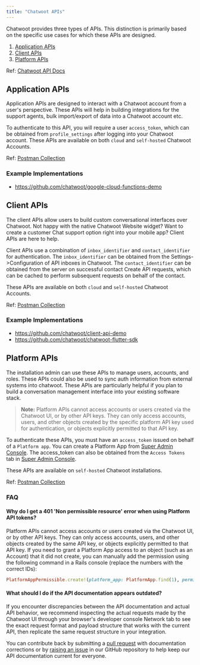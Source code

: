 ```yaml
---
title: "Chatwoot APIs"
---
```


Chatwoot provides three types of APIs. This distinction is primarily based on the specific use cases for which these APIs are designed.

1. [Application APIs](#application-apis)
2. [Client APIs](#client-apis)
3. [Platform APIs](#platform-apis)

Ref: [Chatwoot API Docs](https://www.chatwoot.com/developers/api/)

## Application APIs

Application APIs are designed to interact with a Chatwoot account from a user's perspective. These APIs will help in building integrations for the support agents,
bulk import/export of data into a Chatwoot account etc.

To authenticate to this API, you will require a user `access_token`, which can be obtained from `profile_settings` after logging into your Chatwoot account.
These APIs are available on both `cloud` and `self-hosted` Chatwoot Accounts.

Ref: [Postman Collection](https://www.postman.com/chatwoot/workspace/chatwoot-apis/collection/162770-a7462388-50fd-4035-9bfc-5750f91c00cd)

### Example Implementations
- https://github.com/chatwoot/google-cloud-functions-demo

## Client APIs

The client APIs allow users to build custom conversational interfaces over Chatwoot. Not happy with the native Chatwoot Website widget? Want to create a customer Chat support option right into your mobile app? Client APIs are here to help.

Client APIs use a combination of `inbox_identifier` and `contact_identifier` for authentication. The `inbox_identifier` can be obtained from the Settings->Configuration of API inboxes in Chatwoot. The `contact_identifier` can be obtained from the server on successful contact Create API requests, which can be cached to perform subsequent requests on behalf of the contact.

These APIs are available on both `cloud` and `self-hosted` Chatwoot Accounts.

Ref: [Postman Collection](https://www.postman.com/chatwoot/workspace/chatwoot-apis/collection/162770-9b283c34-96a9-494f-bb52-c5c6ab864a4a)

### Example Implementations
- https://github.com/chatwoot/client-api-demo
- https://github.com/chatwoot/chatwoot-flutter-sdk

## Platform APIs

The installation admin can use these APIs to manage users, accounts, and roles. These APIs could also be used to sync auth information from external systems into chatwoot. These APIs are particularly helpful if you plan to build a conversation management interface into your existing software stack.

> **Note:** Platform APIs cannot access accounts or users created via the Chatwoot UI, or by other API keys. They can only access accounts, users, and other objects created by the specific platform API key used for authentication, or objects explicitly permitted to that API key.

To authenticate these APIs, you must have an `access_token` issued on behalf of a `Platform app`. You can create a Platform App from [Super Admin Console](/self-hosted/monitoring/super-admin-sidekiq/). The access_token can also be obtained from the `Access Tokens` tab in [Super Admin Console](/self-hosted/monitoring/super-admin-sidekiq/).

These APIs are available on `self-hosted` Chatwoot installations.

Ref: [Postman Collection](https://www.postman.com/chatwoot/workspace/chatwoot-apis/collection/162770-e5451b69-9f97-489b-b352-4ca7d8d82aff)

### FAQ

#### Why do I get a 401 'Non permissible resource' error when using Platform API tokens?

Platform APIs cannot access accounts or users created via the Chatwoot UI, or by other API keys. They can only access accounts, users, and other objects created by the same API key, or objects explicitly permitted to that API key. If you need to grant a Platform App access to an object (such as an Account) that it did not create, you can manually add the permission using the following command in a Rails console (replace the numbers with the correct IDs):

```ruby
PlatformAppPermissible.create!(platform_app: PlatformApp.find(1), permissible: Account.find(1))
```

#### What should I do if the API documentation appears outdated?

If you encounter discrepancies between the API documentation and actual API behavior, we recommend inspecting the actual requests made by the Chatwoot UI through your browser's developer console Network tab to see the exact request format and payload structure that works with the current API, then replicate the same request structure in your integration.

You can contribute back by submitting a [pull request](/contributing-guide/api-documentation) with documentation corrections or by [raising an issue](https://github.com/chatwoot/chatwoot/issues) in our GitHub repository to help keep our API documentation current for everyone.

